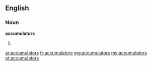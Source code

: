 ==English==

===Noun===
'''accumulators'''

# {{plural of|accumulator}}

[[ar:accumulators]]
[[fr:accumulators]]
[[mg:accumulators]]
[[my:accumulators]]
[[pt:accumulators]]